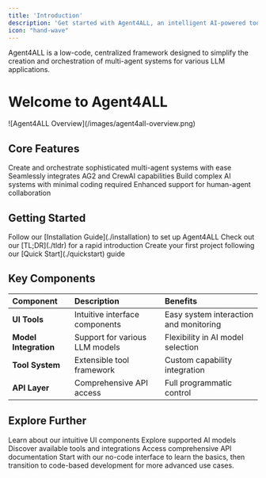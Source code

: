 ```yaml
---
title: 'Introduction'
description: 'Get started with Agent4ALL, an intelligent AI-powered tool'
icon: "hand-wave"
---
```


<Note>
  Agent4ALL is a low-code, centralized framework designed to simplify the creation and orchestration of multi-agent systems for various LLM applications.
</Note>

# Welcome to Agent4ALL

<Frame caption="Agent4ALL Framework Overview">
  ![Agent4ALL Overview](/images/agent4all-overview.png)
</Frame>

## Core Features

<CardGroup cols={2}>
  <Card title="Multi-Agent Systems" icon="users">
    Create and orchestrate sophisticated multi-agent systems with ease
  </Card>
  <Card title="Framework Integration" icon="puzzle-piece">
    Seamlessly integrates AG2 and CrewAI capabilities
  </Card>
  <Card title="Low-Code Design" icon="code">
    Build complex AI systems with minimal coding required
  </Card>
  <Card title="Human-AI Interaction" icon="people-arrows">
    Enhanced support for human-agent collaboration
  </Card>
</CardGroup>

## Getting Started

<Steps>
  <Step title="Installation">
    Follow our [Installation Guide](./installation) to set up Agent4ALL
  </Step>
  <Step title="Quick Overview">
    Check out our [TL;DR](./tldr) for a rapid introduction
  </Step>
  <Step title="First Project">
    Create your first project following our [Quick Start](./quickstart) guide
  </Step>
</Steps>

## Key Components

| Component | Description | Benefits |
|:----------|:------------|:---------|
| **UI Tools** | Intuitive interface components | Easy system interaction and monitoring |
| **Model Integration** | Support for various LLM models | Flexibility in AI model selection |
| **Tool System** | Extensible tool framework | Custom capability integration |
| **API Layer** | Comprehensive API access | Full programmatic control |

## Explore Further

<CardGroup cols={2}>
  <Card title="User Interface" icon="desktop" href="./ui/ui">
    Learn about our intuitive UI components
  </Card>
  <Card title="Models" icon="robot" href="./models">
    Explore supported AI models
  </Card>
  <Card title="Tools" icon="wrench" href="./tools">
    Discover available tools and integrations
  </Card>
  <Card title="API Reference" icon="code" href="./api-reference">
    Access comprehensive API documentation
  </Card>
</CardGroup>

<Tip>
  Start with our no-code interface to learn the basics, then transition to code-based development for more advanced use cases.
</Tip>
